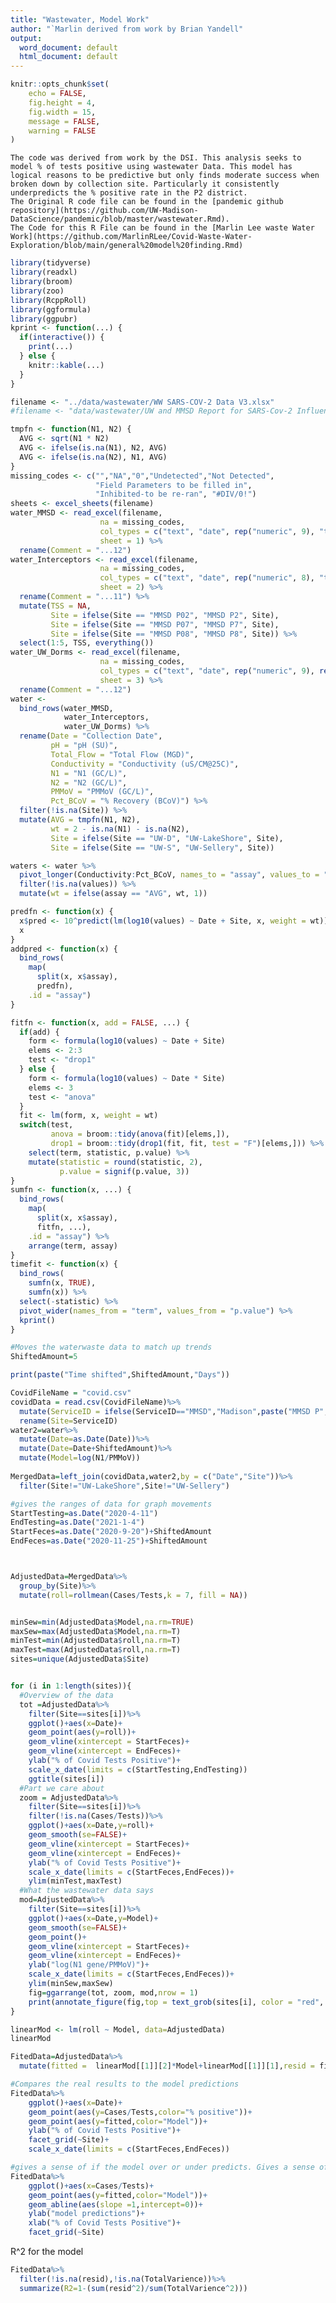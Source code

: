 ---
title: "Wastewater, Model Work"
author: "`Marlin derived from work by Brian Yandell"
output:
  word_document: default
  html_document: default
---

```{r setup, include=FALSE}
knitr::opts_chunk$set(
	echo = FALSE,
	fig.height = 4,
	fig.width = 15,
	message = FALSE,
	warning = FALSE
)
```

```
The code was derived from work by the DSI. This analysis seeks to model % of tests positive using wastewater Data. This model has logical reasons to be predictive but only finds moderate success when broken down by collection site. Particularly it consistently underpredicts the % positive rate in the P2 district.
The Original R code file can be found in the [pandemic github repository](https://github.com/UW-Madison-DataScience/pandemic/blob/master/wastewater.Rmd).
The Code for this R File can be found in the [Marlin Lee waste Water Work](https://github.com/MarlinRLee/Covid-Waste-Water-Exploration/blob/main/general%20model%20finding.Rmd)
```




```{r}
library(tidyverse)
library(readxl)
library(broom)
library(zoo)
library(RcppRoll)
library(ggformula)
library(ggpubr)
kprint <- function(...) {
  if(interactive()) {
    print(...)
  } else {
    knitr::kable(...)
  }
}
```

```{r 2}
filename <- "../data/wastewater/WW SARS-COV-2 Data V3.xlsx"
#filename <- "data/wastewater/UW and MMSD Report for SARS-Cov-2 Influent Samples 12.08.20vFinal.xlsx"
```

```{r warning = FALSE, message = FALSE}
tmpfn <- function(N1, N2) {
  AVG <- sqrt(N1 * N2)
  AVG <- ifelse(is.na(N1), N2, AVG)
  AVG <- ifelse(is.na(N2), N1, AVG)
}
missing_codes <- c("","NA","0","Undetected","Not Detected",
                   "Field Parameters to be filled in", 
                   "Inhibited-to be re-ran", "#DIV/0!")
sheets <- excel_sheets(filename)
water_MMSD <- read_excel(filename,
                    na = missing_codes,
                    col_types = c("text", "date", rep("numeric", 9), "text"),
                    sheet = 1) %>%
  rename(Comment = "...12")
water_Interceptors <- read_excel(filename,
                    na = missing_codes,
                    col_types = c("text", "date", rep("numeric", 8), "text"),
                    sheet = 2) %>%
  rename(Comment = "...11") %>%
  mutate(TSS = NA,
         Site = ifelse(Site == "MMSD P02", "MMSD P2", Site),
         Site = ifelse(Site == "MMSD P07", "MMSD P7", Site),
         Site = ifelse(Site == "MMSD P08", "MMSD P8", Site)) %>%
  select(1:5, TSS, everything())
water_UW_Dorms <- read_excel(filename,
                    na = missing_codes,
                    col_types = c("text", "date", rep("numeric", 9), rep("text", 1)),
                    sheet = 3) %>%
  rename(Comment = "...12")
water <- 
  bind_rows(water_MMSD,
            water_Interceptors,
            water_UW_Dorms) %>%
  rename(Date = "Collection Date",
         pH = "pH (SU)",
         Total_Flow = "Total Flow (MGD)",
         Conductivity = "Conductivity (uS/CM@25C)",
         N1 = "N1 (GC/L)",
         N2 = "N2 (GC/L)",
         PMMoV = "PMMoV (GC/L)",
         Pct_BCoV = "% Recovery (BCoV)") %>%
  filter(!is.na(Site)) %>%
  mutate(AVG = tmpfn(N1, N2),
         wt = 2 - is.na(N1) - is.na(N2),
         Site = ifelse(Site == "UW-D", "UW-LakeShore", Site),
         Site = ifelse(Site == "UW-S", "UW-Sellery", Site))
```

```{r}
waters <- water %>%
  pivot_longer(Conductivity:Pct_BCoV, names_to = "assay", values_to = "values") %>%
  filter(!is.na(values)) %>%
  mutate(wt = ifelse(assay == "AVG", wt, 1))
```

```{r}
predfn <- function(x) {
  x$pred <- 10^predict(lm(log10(values) ~ Date + Site, x, weight = wt))
  x
}
addpred <- function(x) {
  bind_rows(
    map(
      split(x, x$assay),
      predfn),
    .id = "assay")
}
```

```{r}
fitfn <- function(x, add = FALSE, ...) {
  if(add) {
    form <- formula(log10(values) ~ Date + Site)
    elems <- 2:3
    test <- "drop1"
  } else {
    form <- formula(log10(values) ~ Date * Site)
    elems <- 3
    test <- "anova"
  }
  fit <- lm(form, x, weight = wt)
  switch(test,
         anova = broom::tidy(anova(fit)[elems,]),
         drop1 = broom::tidy(drop1(fit, fit, test = "F")[elems,])) %>%
    select(term, statistic, p.value) %>%
    mutate(statistic = round(statistic, 2),
           p.value = signif(p.value, 3))
}
sumfn <- function(x, ...) {
  bind_rows(
    map(
      split(x, x$assay),
      fitfn, ...),
    .id = "assay") %>%
    arrange(term, assay)
}
timefit <- function(x) {
  bind_rows(
    sumfn(x, TRUE),
    sumfn(x)) %>%
  select(-statistic) %>%
  pivot_wider(names_from = "term", values_from = "p.value") %>%
  kprint()
}
```





```{r}

#Moves the waterwaste data to match up trends
ShiftedAmount=5

print(paste("Time shifted",ShiftedAmount,"Days"))

CovidFileName = "covid.csv"
covidData = read.csv(CovidFileName)%>%
  mutate(ServiceID = ifelse(ServiceID=="MMSD","Madison",paste("MMSD P",ServiceID,sep="")),Date = as.Date(Date , format = "%m/%d/%y"))%>%
  rename(Site=ServiceID)
water2=water%>%
  mutate(Date=as.Date(Date))%>%
  mutate(Date=Date+ShiftedAmount)%>%
  mutate(Model=log(N1/PMMoV))
         
MergedData=left_join(covidData,water2,by = c("Date","Site"))%>%
  filter(Site!="UW-LakeShore",Site!="UW-Sellery")

#gives the ranges of data for graph movements
StartTesting=as.Date("2020-4-11")
EndTesting=as.Date("2021-1-4")
StartFeces=as.Date("2020-9-20")+ShiftedAmount
EndFeces=as.Date("2020-11-25")+ShiftedAmount



AdjustedData=MergedData%>%
  group_by(Site)%>%
  mutate(roll=rollmean(Cases/Tests,k = 7, fill = NA))


minSew=min(AdjustedData$Model,na.rm=TRUE)
maxSew=max(AdjustedData$Model,na.rm=T)
minTest=min(AdjustedData$roll,na.rm=T)
maxTest=max(AdjustedData$roll,na.rm=T)
sites=unique(AdjustedData$Site)


for (i in 1:length(sites)){
  #Overview of the data
  tot =AdjustedData%>%
    filter(Site==sites[i])%>%
    ggplot()+aes(x=Date)+
    geom_point(aes(y=roll))+
    geom_vline(xintercept = StartFeces)+
    geom_vline(xintercept = EndFeces)+
    ylab("% of Covid Tests Positive")+
    scale_x_date(limits = c(StartTesting,EndTesting))
    ggtitle(sites[i])
  #Part we care about
  zoom = AdjustedData%>%
    filter(Site==sites[i])%>%
    filter(!is.na(Cases/Tests))%>%
    ggplot()+aes(x=Date,y=roll)+
    geom_smooth(se=FALSE)+
    geom_vline(xintercept = StartFeces)+
    geom_vline(xintercept = EndFeces)+
    ylab("% of Covid Tests Positive")+
    scale_x_date(limits = c(StartFeces,EndFeces))+
    ylim(minTest,maxTest)
  #What the wastewater data says
  mod=AdjustedData%>%
    filter(Site==sites[i])%>%
    ggplot()+aes(x=Date,y=Model)+
    geom_smooth(se=FALSE)+
    geom_point()+
    geom_vline(xintercept = StartFeces)+
    geom_vline(xintercept = EndFeces)+
    ylab("log(N1 gene/PMMoV)")+
    scale_x_date(limits = c(StartFeces,EndFeces))+
    ylim(minSew,maxSew)
    fig=ggarrange(tot, zoom, mod,nrow = 1)
    print(annotate_figure(fig,top = text_grob(sites[i], color = "red", face = "bold", size = 14)))
}
```

```{r}
linearMod <- lm(roll ~ Model, data=AdjustedData)
linearMod

FitedData=AdjustedData%>%
  mutate(fitted =  linearMod[[1]][2]*Model+linearMod[[1]][1],resid = fitted-roll,TotalVarience=roll-mean(roll,na.rm=T))

#Compares the real results to the model predictions
FitedData%>%
    ggplot()+aes(x=Date)+
    geom_point(aes(y=Cases/Tests,color="% positive"))+
    geom_point(aes(y=fitted,color="Model"))+
    ylab("% of Covid Tests Positive")+
    facet_grid(~Site)+
    scale_x_date(limits = c(StartFeces,EndFeces))

#gives a sense of if the model over or under predicts. Gives a sense of the residue
FitedData%>%
    ggplot()+aes(x=Cases/Tests)+
    geom_point(aes(y=fitted,color="Model"))+
    geom_abline(aes(slope =1,intercept=0))+
    ylab("model predictions")+
    xlab("% of Covid Tests Positive")+
    facet_grid(~Site)
```

R^2 for the model

```{r}
FitedData%>%
  filter(!is.na(resid),!is.na(TotalVarience))%>%
  summarize(R2=1-(sum(resid^2)/sum(TotalVarience^2)))
```




